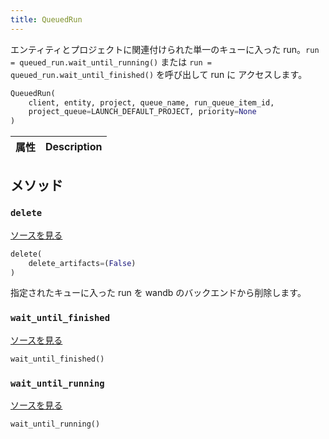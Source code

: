```yaml
---
title: QueuedRun
---
```


<Card title="View the source code" href="https://www.github.com/wandb/wandb/tree/637bddf198525810add5804059001b1b319d6ad1/wandb/apis/public/jobs.py#L214-L417" icon="github"/>

エンティティとプロジェクトに関連付けられた単一のキューに入った run。`run = queued_run.wait_until_running()` または `run = queued_run.wait_until_finished()` を呼び出して run に アクセスします。

```python
QueuedRun(
    client, entity, project, queue_name, run_queue_item_id,
    project_queue=LAUNCH_DEFAULT_PROJECT, priority=None
)
```

| 属性 | Description |
| :--- | :--- |

## メソッド

### `delete`

[ソースを見る](https://www.github.com/wandb/wandb/tree/637bddf198525810add5804059001b1b319d6ad1/wandb/apis/public/jobs.py#L338-L387)

```python
delete(
    delete_artifacts=(False)
)
```

指定されたキューに入った run を wandb のバックエンドから削除します。

### `wait_until_finished`

[ソースを見る](https://www.github.com/wandb/wandb/tree/637bddf198525810add5804059001b1b319d6ad1/wandb/apis/public/jobs.py#L328-L336)

```python
wait_until_finished()
```

### `wait_until_running`

[ソースを見る](https://www.github.com/wandb/wandb/tree/637bddf198525810add5804059001b1b319d6ad1/wandb/apis/public/jobs.py#L389-L414)

```python
wait_until_running()
```